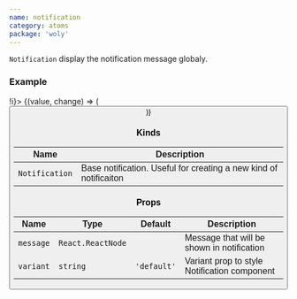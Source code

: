 ```yaml
---
name: notification
category: atoms
package: 'woly'
---
```



`Notification` display the notification message globaly.

### Example

<Playground>
  <State initial={false} change={(i) => !i}>
    {(value, change) => (
      <block.S>
        <Button
          onClick={change}
          text={value ? 'hide notification' : 'show notification'}
          variant="primary"
        />
        <div style={{ display: value ? 'block' : 'none' }}>
          <Notification message="Your transaction has been completed" variant="primary" />
        </div>
      </block.S>
    )}
  </State>
</Playground>

### Kinds

| Name           | Description                                                       |
| -------------- | ----------------------------------------------------------------- |
| `Notification` | Base notification. Useful for creating a new kind of notificaiton |

### Props

| Name      | Type              | Default     | Description                                  |
| --------- | ----------------- | ----------- | -------------------------------------------- |
| `message` | `React.ReactNode` |             | Message that will be shown in notification   |
| `variant` | `string`          | `'default'` | Variant prop to style Notification component |
